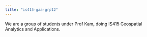 ```yaml
---
title: "is415-gaa-grp12"
---
```


We are a group of students under Prof Kam, doing IS415 Geospatial Analytics and Applications.
